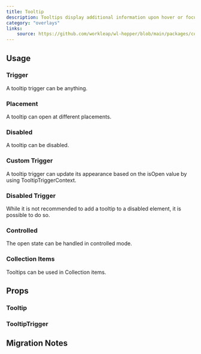 ```yaml
---
title: Tooltip
description: Tooltips display additional information upon hover or focus that is contextual, helpful, and nonessential while providing the ability to communicate and give clarity to a user.
category: "overlays"
links:
    source: https://github.com/workleap/wl-hopper/blob/main/packages/components/src/tooltip/src/Tooltip.tsx
---
```


<Example src="tooltip/docs/preview" isOpen />

## Usage

### Trigger

A tooltip trigger can be anything.

<Example src="tooltip/docs/trigger" />

### Placement

A tooltip can open at different placements.

<Example src="tooltip/docs/placement" />

### Disabled

A tooltip can be disabled.

<Example src="tooltip/docs/disabled" />

### Custom Trigger

A tooltip trigger can update its appearance based on the isOpen value by using TooltipTriggerContext.

<Example src="tooltip/docs/custom-trigger" />

### Disabled Trigger

While it is not recommended to add a tooltip to a disabled element, it is possible to do so.

<Example src="tooltip/docs/disabled-trigger" />

### Controlled

The open state can be handled in controlled mode.

<Example src="tooltip/docs/controlled" />

### Collection Items

Tooltips can be used in Collection items.

<Example src="tooltip/docs/groups" />

## Props

### Tooltip

<PropTable component="Tooltip" />

### TooltipTrigger

<PropTable component="TooltipTrigger" />

## Migration Notes

<MigrateGuide src="tooltip/docs/migration-notes" />
